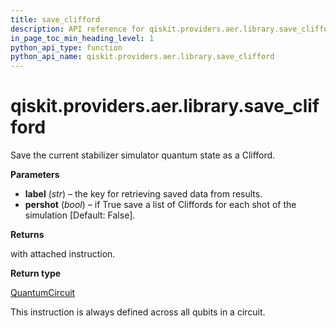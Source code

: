 ```yaml
---
title: save_clifford
description: API reference for qiskit.providers.aer.library.save_clifford
in_page_toc_min_heading_level: 1
python_api_type: function
python_api_name: qiskit.providers.aer.library.save_clifford
---
```


# qiskit.providers.aer.library.save\_clifford

<Function id="qiskit.providers.aer.library.save_clifford" isDedicatedPage={true} github="https://github.com/qiskit/qiskit-aer/tree/stable/0.10/qiskit/providers/aer/library/save_instructions/save_clifford.py" signature="save_clifford(self, label='clifford', pershot=False)">
  Save the current stabilizer simulator quantum state as a Clifford.

  **Parameters**

  *   **label** (*str*) – the key for retrieving saved data from results.
  *   **pershot** (*bool*) – if True save a list of Cliffords for each shot of the simulation \[Default: False].

  **Returns**

  with attached instruction.

  **Return type**

  [QuantumCircuit](qiskit.circuit.QuantumCircuit "qiskit.circuit.QuantumCircuit")

  <Admonition title="Note" type="note">
    This instruction is always defined across all qubits in a circuit.
  </Admonition>
</Function>

